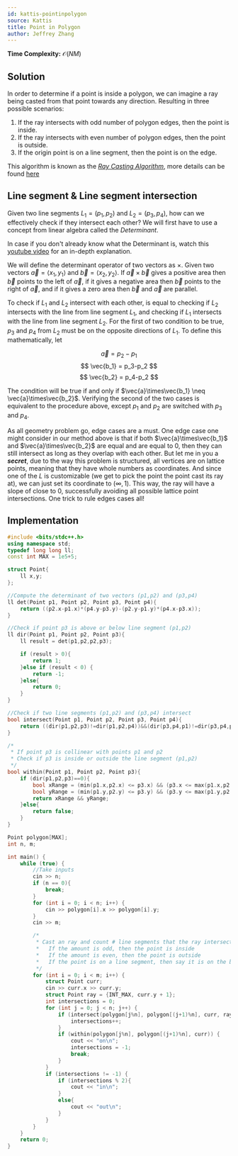 ```yaml
---
id: kattis-pointinpolygon
source: Kattis
title: Point in Polygon
author: Jeffrey Zhang
---
```


**Time Complexity:** $\mathcal O(NM)$
## Solution 
In order to determine if a point is inside a polygon, we can imagine a ray being casted from that point towards any direction. Resulting in three possible scenarios: 

1. If the ray intersects with odd number of polygon edges, then the point is inside.
2. If the ray intersects with even number of polygon edges, then the point is outside.
3. If the origin point is on a line segment, then the point is on the edge.

This algorithm is known as the [*Ray Casting Algorithm*](https://en.wikipedia.org/wiki/Point_in_polygon#Ray_casting_algorithm), more details can be found [here](https://en.wikipedia.org/wiki/Point_in_polygon)

## Line segment & Line segment intersection

Given two line segments $L_1 = (p_1,p_2)$ and $L_2 = (p_3,p_4)$, how can we effectively check if they intersect each other? We will first have to use a concept from linear algebra called the *Determinant*.

<Info title="Complementary resource">

In case if you don't already know what the Determinant is, watch this [youtube video](https://www.youtube.com/watch?v=Ip3X9LOh2dk) for an in-depth explanation.

</Info>

We will define the determinant operator of two vectors as $\times$. Given two vectors $\vec{a}=\langle x_1,y_1 \rangle$ and $\vec{b}=\langle x_2,y_2 \rangle$. If $\vec{a}\times\vec{b}$ gives a positive area then $\vec{b}$ points to the left of $\vec{a}$, if it gives a negative area then $\vec{b}$ points to the right of $\vec{a}$, and if it gives a zero area then $\vec{b}$ and $\vec{a}$ are parallel.

To check if $L_1$ and $L_2$ intersect with each other, is equal to checking if $L_2$ intersects with the line from line segment $L_1$, and checking if $L_1$ intersects with the line from line segment $L_2$. For the first of two condition to be true, $p_3$ and $p_4$ from $L_2$ must be on the opposite directions of $L_1$. To define this mathematically, let
	
$$
\vec{a} = p_2-p_1
$$
$$
\vec{b_1} = p_3-p_2
$$
$$
\vec{b_2} = p_4-p_2
$$

The condition will be true if and only if $\vec{a}\times\vec{b_1} \neq \vec{a}\times\vec{b_2}$. Verifying the second of the two cases is equivalent to the procedure above, except $p_1$ and $p_2$ are switched with $p_3$ and $p_4$.

As all geometry problem go, edge cases are a must. One edge case one might consider in our method above is that if both $\vec{a}\times\vec{b_1}$ and $\vec{a}\times\vec{b_2}$ are equal and are equal to 0, then they can still intersect as long as they overlap with each other. But let me in you a ***secret***, due to the way this problem is structured, all vertices are on lattice points, meaning that they have whole numbers as coordinates. And since one of the $L$ is customizable (we get to pick the point the point cast its ray at), we can just set its coordinate to $(\infty,1)$. This way, the ray will have a slope of close to $0$, successfully avoiding all possible lattice point intersections. One trick to rule edges cases all! 

## Implementation

<LanguageSection>

<CPPSection>

```cpp
#include <bits/stdc++.h>
using namespace std;
typedef long long ll;
const int MAX = 1e5+5;

struct Point{
    ll x,y;
};

//Compute the determinant of two vectors (p1,p2) and (p3,p4)
ll det(Point p1, Point p2, Point p3, Point p4){
    return ((p2.x-p1.x)*(p4.y-p3.y)-(p2.y-p1.y)*(p4.x-p3.x));
}

//Check if point p3 is above or below line segment (p1,p2)
ll dir(Point p1, Point p2, Point p3){
    ll result = det(p1,p2,p2,p3);

    if (result > 0){
        return 1;
    }else if (result < 0) {
        return -1;
    }else{
        return 0;
    }
}

//Check if two line segments (p1,p2) and (p3,p4) intersect
bool intersect(Point p1, Point p2, Point p3, Point p4){
    return ((dir(p1,p2,p3)!=dir(p1,p2,p4))&&(dir(p3,p4,p1)!=dir(p3,p4,p2)));
}

/*
 * If point p3 is collinear with points p1 and p2
 * Check if p3 is inside or outside the line segment (p1,p2)
 */
bool within(Point p1, Point p2, Point p3){
    if (dir(p1,p2,p3)==0){
        bool xRange = (min(p1.x,p2.x) <= p3.x) && (p3.x <= max(p1.x,p2.x));
        bool yRange = (min(p1.y,p2.y) <= p3.y) && (p3.y <= max(p1.y,p2.y));
        return xRange && yRange;
    }else{
        return false;
    }
}

Point polygon[MAX];
int n, m;

int main() {
    while (true) {
        //Take inputs
        cin >> n;
        if (n == 0){
            break;
        }
        for (int i = 0; i < n; i++) {
            cin >> polygon[i].x >> polygon[i].y;
        }
        cin >> m;

        /*
         * Cast an ray and count # line segments that the ray intersected with:
         *   If the amount is odd, then the point is inside
         *   If the amount is even, then the point is outside
         *   If the point is on a line segment, then say it is on the boundary
         */
        for (int i = 0; i < m; i++) {
            struct Point curr;
            cin >> curr.x >> curr.y;
            struct Point ray = {INT_MAX, curr.y + 1};
            int intersections = 0;
            for (int j = 0; j < n; j++) {
                if (intersect(polygon[j%n], polygon[(j+1)%n], curr, ray)) {
                    intersections++;
                }
                if (within(polygon[j%n], polygon[(j+1)%n], curr)) {
                    cout << "on\n";
                    intersections = -1;
                    break;
                }
            }
            if (intersections != -1) {
                if (intersections % 2){
                    cout << "in\n";
                }
                else{
                    cout << "out\n";
                }
            }
        }
    }
    return 0;
}
```

</CPPSection>

</LanguageSection>
